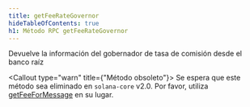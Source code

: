 ```yaml
---
title: getFeeRateGovernor
hideTableOfContents: true
h1: Método RPC getFeeRateGovernor
---
```


Devuelve la información del gobernador de tasa de comisión desde el banco raíz

<Callout type="warn" title={"Método obsoleto"}>
  Se espera que este método sea eliminado en `solana-core` v2.0. Por favor,
  utiliza [getFeeForMessage](/docs/rpc/http/getfeeformessage) en su lugar.
</Callout>
